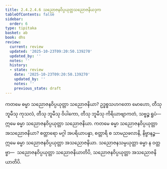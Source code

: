 ```yaml
---
title: 2.4.2.4.6 သညောဇနဝိပ္ပယုတ္တသညောဇနိယဒုက
tableOfContents: false
sidebar:
  order: 6
type: tipitaka
basket: ab
book: dhs
review:
  current: review
  updated: '2025-10-23T09:20:50.139270'
  updated_by: ''
  notes: ''
  history:
  - state: review
    date: '2025-10-23T09:20:50.139270'
    updated_by: ''
    notes: ''
    previous_state: draft
---
```



<ReviewStatus review={frontmatter.review} showDetails={true} />

<HypothesisAnnotation frontmatter={frontmatter} />

<DynamicBreadcrumb />

<Division number="1487" book="dhs" e="ch" v="29" p="281">

<Paragraph number="2198" book="dhs">
ကတမေ ဓမ္မာ သညောဇနဝိပ္ပယုတ္တာ သညောဇနိယာ? ဥဒ္ဓစ္စသဟဂတော မောဟော, တီသု ဘူမီသု ကုသလံ, တီသု ဘူမီသု ဝိပါကော, တီသု ဘူမီသု ကိရိယာဗျာကတံ, သဗ္ဗဉ္စ ရူပံ—  ဣမေ ဓမ္မာ သညောဇနဝိပ္ပယုတ္တာ သညောဇနိယာ.
</Paragraph>

</Division>
<Division number="1488" book="dhs" e="ch" v="29" p="281">

<Paragraph number="2199" book="dhs">
ကတမေ ဓမ္မာ သညောဇနဝိပ္ပယုတ္တာ အသညောဇနိယာ? စတ္တာရော မဂ္ဂါ အပရိယာပန္နာ, စတ္တာရိ စ သာမညဖလာနိ, နိဗ္ဗာနဉ္စ—  ဣမေ ဓမ္မာ သညောဇနဝိပ္ပယုတ္တာ အသညောဇနိယာ. သညောဇနသမ္ပယုတ္တာ ဓမ္မာ န ဝတ္တဗ္ဗာ—  သညောဇနဝိပ္ပယုတ္တာ သညောဇနိယာတိပိ, သညောဇနဝိပ္ပယုတ္တာ အသညောဇနိယာတိပိ.
</Paragraph>
</Division>